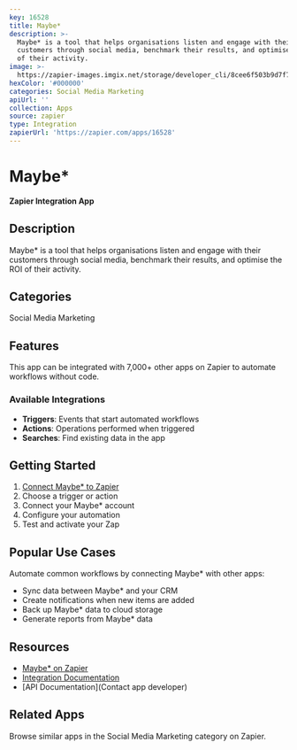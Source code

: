```yaml
---
key: 16528
title: Maybe*
description: >-
  Maybe* is a tool that helps organisations listen and engage with their
  customers through social media, benchmark their results, and optimise the ROI
  of their activity.
image: >-
  https://zapier-images.imgix.net/storage/developer_cli/8cee6f503b9d7f7553b9807f7fd6c852.png?auto=format%2Ccompress&ixlib=python-3.0.0&q=50
hexColor: '#000000'
categories: Social Media Marketing
apiUrl: ''
collection: Apps
source: zapier
type: Integration
zapierUrl: 'https://zapier.com/apps/16528'
---
```

# Maybe*

**Zapier Integration App**

## Description

Maybe* is a tool that helps organisations listen and engage with their customers through social media, benchmark their results, and optimise the ROI of their activity.

## Categories

Social Media Marketing

## Features

This app can be integrated with 7,000+ other apps on Zapier to automate workflows without code.

### Available Integrations

- **Triggers**: Events that start automated workflows
- **Actions**: Operations performed when triggered
- **Searches**: Find existing data in the app

## Getting Started

1. [Connect Maybe* to Zapier](https://zapier.com/apps/16528)
2. Choose a trigger or action
3. Connect your Maybe* account
4. Configure your automation
5. Test and activate your Zap

## Popular Use Cases

Automate common workflows by connecting Maybe* with other apps:

- Sync data between Maybe* and your CRM
- Create notifications when new items are added
- Back up Maybe* data to cloud storage
- Generate reports from Maybe* data

## Resources

- [Maybe* on Zapier](https://zapier.com/apps/16528)
- [Integration Documentation](https://zapier.com/apps/16528/integrations)
- [API Documentation](Contact app developer)

## Related Apps

Browse similar apps in the Social Media Marketing category on Zapier.
